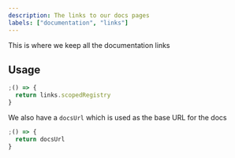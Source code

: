 ```yaml
---
description: The links to our docs pages
labels: ["documentation", "links"]
---
```



This is where we keep all the documentation links

## Usage

```js live
;() => {
  return links.scopedRegistry
}
```

We also have a `docsUrl` which is used as the base URL for the docs

```js live
;() => {
  return docsUrl
}
```
